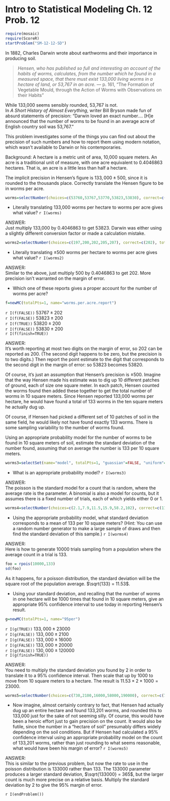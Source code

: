 Intro to Statistical Modeling Ch. 12 Prob. 12
========================================================
```r
require(mosaic)
require(ScoreR)
startProblem("SM-12-12-SD")
```

In 1882, Charles Darwin wrote about earthworms and their importance in producing soil.

> *Hensen, who has published so full and interesting an account of the habits of worms, calculates, from the number which he found in a measured space, that there must exist 133,000 living worms in a hectare of land, or 53,767 in an acre.* --- p. 161,  "The Formation of Vegetable Mould, through the Action of Worms with Observations on their Habits"


While 133,000 seems sensibly rounded, 53,767 is not. <aside> 
In *A Short History of Almost Everything*, writer Bill Bryson made fun of absurd statements of precision: "Darwin loved an exact number.... [H]e announced that the number of worms to be found in an average acre of English country soil was 53,767."  </aside> This problem investigates some of the things you can find out about the precision of such numbers and how to report them using modern notation, which wasn't available to Darwin or his contemporaries.


Background: A hectare is a metric unit of area, 10,000 square meters.  An acre is a traditional unit of measure, with one acre equivalent to 0.4046863 hectares.  That is, an acre is a little less than half a hectare.

The implicit precision in Hensen's figure is $133,000 \pm 500$, since it is rounded to the thousands place.  Correctly translate the Hensen figure to be in worms per acre. 

```r
worms=selectNumber(choices=c(53760,53767,53770,53823,53830), correct=c(53823), totalPts=1, name="WormsPerAcre")
```
* Literally translating 133,000 worms per hectare to worms per acre gives what value? `r I(worms)`

<aside>
ANSWER:    
Just multiply 133,000 by $0.4046863$ to get $53823$.  Darwin was either using a slightly different conversion factor or made a calculation mistake.
</aside>

```r
worms2=selectNumber(choices=c(197,200,202,205,207), correct=c(202), totalPts=1, name="500wormsPerAcre")
```
* Literally translating $\pm 500$ worms per hectare to worms per acre gives what value? `r I(worms2)`

<aside>
ANSWER:    
Similar to the above, just multiply 500 by $0.4046863$ to get $202$.  More precision isn't warranted on the margin of error.
</aside>

* Which one of these reports gives a proper account for the number of worms per acre?
```r
f=newMC(totalPts=1, name="worms.per.acre.report")
```
`r I(f(FALSE))` $53767 \pm 202$    
`r I(f(FALSE))` $53823 \pm 200$    
`r I(f(TRUE))` $53820 \pm 200$    
`r I(f(FALSE))` $53830 \pm 200$     
`r I(f(finish=TRUE))`

<aside>
ANSWER:    
It's worth reporting at most two digits on the margin of error, so $202$ can be reported as $200$. (The second digit happens to be zero, but the precision is to two digits.) Then report the point estimate to the digit that corresponds to the second digit in the margin of error: so $53823$ becomes $53820$.
</aside>


Of course, it's just an assumption that Hensen's precision is $\pm 500$. Imagine that the way Hensen made his estimate was to dig up 10 different patches of ground, each of size one square meter.  In each patch, Hensen counted the worms found then added these together to get the total number of worms in 10 square meters.  Since Hensen reported 133,000 worms per hectare, he would have found a total of 133 worms in the ten square meters he actually dug up. 

Of course, if Hensen had picked a different set of 10 patches of soil in the same field, he would likely not have found exactly 133 worms. There is some sampling variability to the number of worms found.

Using an appropriate probability model for the number of worms to be found in 10 square meters of soil, estimate the standard deviation of the number found, assuming that on average the number is 133 per 10 square meters.

```r
worms3=selectSet(name="model", totalPts=1, "guassian"=FALSE, "uniform"=FALSE, "exponential"=FALSE, "poisson"=TRUE, "binomial"=FALSE)
```
* What is an appropriate probability model? `r I(worms3)`

<aside>
ANSWER:    
The poisson is the standard model for a count that is random, where the average rate is the parameter.  A binomial is also a model for counts, but it assumes there is a fixed number of trials, each of which yields either 0 or 1.
</aside>

```r
worms4=selectNumber(choices=c(2.1,7.9,11.5,15.9,58.2,102), correct=c(11.5), totalPts=1, name="StdDev")
```
* Using the appropriate probability model, what standard deviation corresponds to a mean of 133 per 10 square meters?  (Hint: You can use a random number generator to make a large sample of draws and then find the standard deviation of this sample.) `r I(worms4)`

<aside>
ANSWER:    
Here is how to generate 10000 trials sampling from a population where the average count in a trial is 133.
```r
foo = rpois(10000,133)
sd(foo)
```

As it happens, for a poisson distribution, the standard deviation will be the square root of the population average. $\sqrt{133} = 11.53$.
</aside>

* Using your standard deviation, and recalling that the number of worms in one hectare will be 1000 times that found in 10 square meters, give an appropriate 95% confidence interval to use today in reporting Hensen's result.
```r
g=newMC(totalPts=1, name="95per")
```
`r I(g(TRUE))` $133,000 \pm 23000$    
`r I(g(FALSE))` $133,000 \pm 2100$    
`r I(g(FALSE))` $133,000 \pm 16000$    
`r I(g(FALSE))` $133,000 \pm 20000$    
`r I(g(FALSE))` $130,000 \pm 120000$    
`r I(g(finish=TRUE))`

<aside>
ANSWER:    
You need to multiply the standard deviation you found by 2 in order to translate it to a 95% confidence interval.  Then scale that up by 1000 to move from 10 square meters to a hectare. The result is $11.53\times2\times1000 = 23000$.
</aside>

```r
worms5=selectNumber(choices=c(730,2100,16000,58000,190000), correct=c(730), totalPts=1, name="MarginOfError")
```
* Now imagine, almost certainly contrary to fact, that Hensen had actually dug up an entire hectare and found 133,201 worms, and rounded this to 133,000 just for the sake of not seeming silly.  Of course, this would have been a heroic effort just to gain precision on the count.  It would also be futile, since the number in a "hectare of soil" presumably differs widely depending on the soil conditions.  But if Hensen had calculated a 95% confidence interval using an appropriate probability model on the count of 133,201 worms, rather than just rounding to what seems reasonable, what would have been his margin of error? `r I(worms5)`

<aside>
ANSWER:    
This is similar to the previous problem, but now the rate to use in the poisson distribution is 133000 rather than 133.  The 133000 parameter produces a larger standard deviation, $\sqrt{133000} = 365$, but the larger count is much more precise on a relative basis.  Multiply the standard deviation by 2 to give the 95% margin of error.
</aside>

`r I(endProblem())`